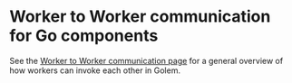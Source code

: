 
# Worker to Worker communication for Go components

See the [Worker to Worker communication page](/docs/concepts-worker-to-worker-communication) for a general overview of how workers can invoke each other in Golem.
